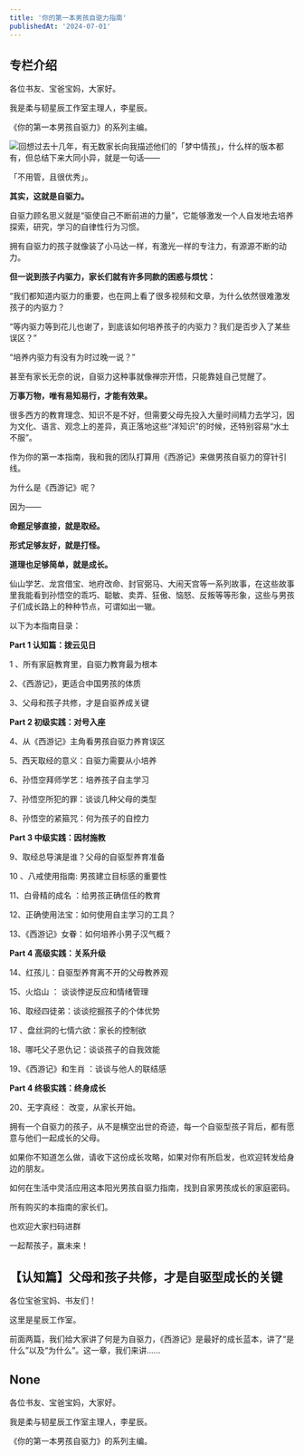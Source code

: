 ```yaml
---
title: '你的第一本男孩自驱力指南'
publishedAt: '2024-07-01'
---
```


## 专栏介绍

各位书友、宝爸宝妈，大家好。

我是柔与韧星辰工作室主理人，李星辰。

《你的第一本男孩自驱力》的系列主编。

![](https://static.xiaobot.net/file/2023-09-09/272765/714f9009c985ad8f5bec7cd88151934b.png)回想过去十几年，有无数家长向我描述他们的「梦中情孩」，什么样的版本都有，但总结下来大同小异，就是一句话——

「不用管，且很优秀」。

**其实，这就是自驱力。**

自驱力顾名思义就是“驱使自己不断前进的力量”，它能够激发一个人自发地去培养探索，研究，学习的自律性行为习惯。

拥有自驱力的孩子就像装了小马达一样，有激光一样的专注力，有源源不断的动力。

**但一说到孩子内驱力，家长们就有许多同款的困惑与烦忧：**

“我们都知道内驱力的重要，也在网上看了很多视频和文章，为什么依然很难激发孩子的内驱力？

“等内驱力等到花儿也谢了，到底该如何培养孩子的内驱力？我们是否步入了某些误区？”

“培养内驱力有没有为时过晚一说？”

甚至有家长无奈的说，自驱力这种事就像禅宗开悟，只能靠娃自己觉醒了。

**万事万物，唯有易知易行，才能有效果。**

很多西方的教育理念、知识不是不好，但需要父母先投入大量时间精力去学习，因为文化、语言、观念上的差异，真正落地这些“洋知识”的时候，还特别容易“水土不服”。

作为你的第一本指南，我和我的团队打算用《西游记》来做男孩自驱力的穿针引线。

为什么是《西游记》呢？

因为——

**命题足够直接，就是取经。**

**形式足够友好，就是打怪。**

**道理也足够简单，就是成长。**

仙山学艺、龙宫借宝、地府改命、封官弼马、大闹天宫等一系列故事，在这些故事里我能看到孙悟空的乖巧、聪敏、卖弄、狂傲、恼怒、反叛等等形象，这些与男孩子们成长路上的种种节点，可谓如出一辙。

以下为本指南目录：

**Part 1 认知篇：拨云见日**

1 、所有家庭教育里，自驱力教育最为根本

2、《西游记》，更适合中国男孩的体质

3、父母和孩子共修，才是自驱养成关键

**Part 2 初级实践：对号入座**

4、从《西游记》主角看男孩自驱力养育误区

5、西天取经的意义：自驱力需要从小培养

6、孙悟空拜师学艺：培养孩子自主学习

7、孙悟空所犯的罪：谈谈几种父母的类型

8、孙悟空的紧箍咒：何为孩子的自控力

**Part 3 中级实践：因材施教**

9、取经总导演是谁？父母的自驱型养育准备

10 、八戒使用指南: 男孩建立目标感的重要性

11、白骨精的成名 ：给男孩正确信任的教育

12、正确使用法宝：如何使用自主学习的工具？

13、《西游记》女眷：如何培养小男子汉气概？

**Part 4 高级实践：关系升级**

14、红孩儿：自驱型养育离不开的父母教养观 

15、火焰山 ： 谈谈悖逆反应和情绪管理

16、取经四徒弟：谈谈挖掘孩子的个体优势

17 、盘丝洞的七情六欲：家长的控制欲

18、哪吒父子恩仇记：谈谈孩子的自我效能

19、《西游记》和生肖 ：谈谈与他人的联结感

**Part 4 终极实践：终身成长**

20、无字真经： 改变，从家长开始。

拥有一个自驱力的孩子，从不是横空出世的奇迹，每一个自驱型孩子背后，都有愿意与他们一起成长的父母。

如果你不知道怎么做，请收下这份成长攻略，如果对你有所启发，也欢迎转发给身边的朋友。

如何在生活中灵活应用这本阳光男孩自驱力指南，找到自家男孩成长的家庭密码。

所有购买的本指南的家长们。

也欢迎大家扫码进群

一起帮孩子，赢未来！



## 【认知篇】父母和孩子共修，才是自驱型成长的关键
各位宝爸宝妈、书友们！

这里是星辰工作室。

前面两篇，我们给大家讲了何是为自驱力，《西游记》是最好的成长蓝本，讲了“是什么”以及“为什么”。这一章，我们来讲......

## None
各位书友、宝爸宝妈，大家好。

我是柔与韧星辰工作室主理人，李星辰。

《你的第一本男孩自驱力》的系列主编。

